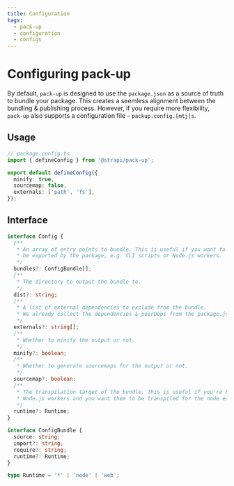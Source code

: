 ```yaml
---
title: Configuration
tags:
  - pack-up
  - configuration
  - configs
---
```


# Configuring pack-up

By default, `pack-up` is designed to use the `package.json` as a source of truth to bundle your package.
This creates a seemless alignment between the bundling & publishing process. However, if you require more
flexibility, `pack-up` also supports a configuration file – `packup.config.[mtj]s`.

## Usage

```ts
// package.config.ts
import { defineConfig } from '@strapi/pack-up';

export default defineConfig({
  minify: true,
  sourcemap: false,
  externals: ['path', 'fs'],
});
```

## Interface

```ts
interface Config {
  /**
   * An array of entry points to bundle. This is useful if you want to bundle something that should not
   * be exported by the package, e.g. CLI scripts or Node.js workers.
   */
  bundles?: ConfigBundle[];
  /**
   * The directory to output the bundle to.
   */
  dist?: string;
  /**
   * A list of external dependencies to exclude from the bundle.
   * We already collect the dependencies & peerDeps from the package.json.
   */
  externals?: string[];
  /**
   * Whether to minify the output or not.
   */
  minify?: boolean;
  /**
   * Whether to generate sourcemaps for the output or not.
   */
  sourcemap?: boolean;
  /**
   * The transpilation target of the bundle. This is useful if you're bundling many different CLIs or
   * Node.js workers and you want them to be transpiled for the node environment.
   */
  runtime?: Runtime;
}

interface ConfigBundle {
  source: string;
  import?: string;
  require?: string;
  runtime?: Runtime;
}

type Runtime = '*' | 'node' | 'web';
```

